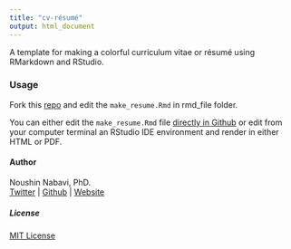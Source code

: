 ```yaml
---
title: "cv-résumé"
output: html_document
---
```



A template for making a colorful curriculum vitae or résumé using RMarkdown and RStudio.  


### Usage

Fork this [repo](https://github.com/NoushinN/resume) and edit the `make_resume.Rmd` in rmd_file folder.

You can either edit the `make_resume.Rmd` file [directly in Github](https://github.com/NoushinN/resume/blob/main/rmd_file/make_resume.Rmd) or edit from your computer terminal  an RStudio IDE environment and render in either HTML or PDF. 


#### Author

Noushin Nabavi, PhD.  
[Twitter](http://twitter.com/nabavinoushin)  | [Github](http://github.com/NoushinN) | [Website](https://noushinn.github.io)  


##### License

[MIT License](https://github.com/NoushinN/resume/blob/main/LICENSE)